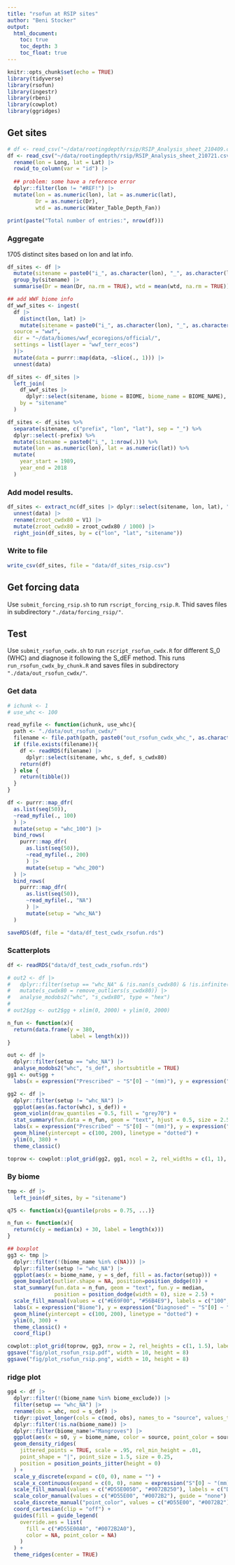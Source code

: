 ```yaml
---
title: "rsofun at RSIP sites"
author: "Beni Stocker"
output:
  html_document:
    toc: true
    toc_depth: 3
    toc_float: true
---
```


```r
knitr::opts_chunk$set(echo = TRUE)
library(tidyverse)
library(rsofun)
library(ingestr)
library(rbeni)
library(cowplot)
library(ggridges)
```

## Get sites

```r
# df <- read_csv("~/data/rootingdepth/rsip/RSIP_Analysis_sheet_210409.csv") |>      # previously done with "data/RSIP_Analysis_sheet.csv"
df <- read_csv("~/data/rootingdepth/rsip/RSIP_Analysis_sheet_210721.csv") |>
  rename(lon = Long, lat = Lat) |> 
  rowid_to_column(var = "id") |> 
  
  ## problem: some have a reference error
  dplyr::filter(lon != "#REF!") |> 
  mutate(lon = as.numeric(lon), lat = as.numeric(lat), 
         Dr = as.numeric(Dr),
         wtd = as.numeric(Water_Table_Depth_Fan))
  
print(paste("Total number of entries:", nrow(df)))
```

### Aggregate

1705 distinct sites based on lon and lat info.
```r
df_sites <- df |> 
  mutate(sitename = paste0("i_", as.character(lon), "_", as.character(lat))) |> 
  group_by(sitename) |> 
  summarise(Dr = mean(Dr, na.rm = TRUE), wtd = mean(wtd, na.rm = TRUE))

## add WWF biome info
df_wwf_sites <- ingest(
  df |> 
    distinct(lon, lat) |> 
    mutate(sitename = paste0("i_", as.character(lon), "_", as.character(lat))),
  source = "wwf",
  dir = "~/data/biomes/wwf_ecoregions/official/",
  settings = list(layer = "wwf_terr_ecos")
  )|> 
  mutate(data = purrr::map(data, ~slice(., 1))) |> 
  unnest(data)

df_sites <- df_sites |> 
  left_join(
    df_wwf_sites |> 
      dplyr::select(sitename, biome = BIOME, biome_name = BIOME_NAME),
    by = "sitename"
  )

df_sites <- df_sites %>% 
  separate(sitename, c("prefix", "lon", "lat"), sep = "_") %>% 
  dplyr::select(-prefix) %>% 
  mutate(sitename = paste0("i_", 1:nrow(.))) %>% 
  mutate(lon = as.numeric(lon), lat = as.numeric(lat)) %>%
  mutate(
    year_start = 1989,
    year_end = 2018
  )
```

### Add model results.
```r
df_sites <- extract_nc(df_sites |> dplyr::select(sitename, lon, lat), "data/zroot_cwd80.nc") |> 
  unnest(data) |> 
  rename(zroot_cwdx80 = V1) |> 
  mutate(zroot_cwdx80 = zroot_cwdx80 / 1000) |> 
  right_join(df_sites, by = c("lon", "lat", "sitename"))
```

<!-- ### Add elevation data -->

<!-- ```{r} -->
<!-- if(grepl('eu-', Sys.info()['nodename'])){ -->
<!--   r <- raster::raster("~/data/etopo/ETOPO1_Bed_g_geotiff.tif") -->
<!-- } -->

<!-- # grab elev data -->
<!-- s <- st_as_sf( -->
<!--   df, -->
<!--   coords = c("lon","lat"), -->
<!--   crs = 4326) -->
<!-- df$elv <- raster::extract(r, s) -->
<!-- df <- df |> -->
<!--   mutate( -->
<!--     elv = ifelse(elv < 0, 0, elv) -->
<!--   ) -->

### Write to file

```r
write_csv(df_sites, file = "data/df_sites_rsip.csv")
```


## Get forcing data

Use `submit_forcing_rsip.sh` to run `rscript_forcing_rsip.R`. Thid saves files in subdirectory `"./data/forcing_rsip/"`.

## Test

Use `submit_rsofun_cwdx.sh` to run `rscript_rsofun_cwdx.R` for different S_0 (WHC) and diagnose it following the S_dEF method. This runs `run_rsofun_cwdx_by_chunk.R` and saves files in subdirectory `"./data/out_rsofun_cwdx/"`. 

### Get data

```r
# ichunk <- 1
# use_whc <- 100

read_myfile <- function(ichunk, use_whc){
  path <- "./data/out_rsofun_cwdx/"
  filename <- file.path(path, paste0("out_rsofun_cwdx_whc_", as.character(use_whc), "_ichunk_", as.character(ichunk), ".rds"))
  if (file.exists(filename)){
    df <- readRDS(filename) |> 
      dplyr::select(sitename, whc, s_def, s_cwdx80)
    return(df)
  } else {
    return(tibble())
  }
}

df <- purrr::map_dfr(
  as.list(seq(50)),
  ~read_myfile(., 100)
  ) |> 
  mutate(setup = "whc_100") |> 
  bind_rows(
    purrr::map_dfr(
      as.list(seq(50)),
      ~read_myfile(., 200)
      ) |> 
      mutate(setup = "whc_200")
  ) |> 
  bind_rows(
    purrr::map_dfr(
      as.list(seq(50)),
      ~read_myfile(., "NA")
      ) |> 
      mutate(setup = "whc_NA")
  )

saveRDS(df, file = "data/df_test_cwdx_rsofun.rds")
```

### Scatterplots

```r
df <- readRDS("data/df_test_cwdx_rsofun.rds")

# out2 <- df |> 
#   dplyr::filter(setup == "whc_NA" & !is.nan(s_cwdx80) & !is.infinite(s_cwdx80) & s_cwdx80 < 1e4) |>
#   mutate(s_cwdx80 = remove_outliers(s_cwdx80)) |> 
#   analyse_modobs2("whc", "s_cwdx80", type = "hex")
# 
# out2$gg <- out2$gg + xlim(0, 2000) + ylim(0, 2000)

n_fun <- function(x){
  return(data.frame(y = 380,
                    label = length(x)))
}

out <- df |> 
  dplyr::filter(setup == "whc_NA") |> 
  analyse_modobs2("whc", "s_def", shortsubtitle = TRUE) 
gg1 <- out$gg +
  labs(x = expression("Prescribed" ~ "S"[0] ~ "(mm)"), y = expression("Diagnosed" ~ "S"[0] ~ "(mm)"))

gg2 <- df |> 
  dplyr::filter(setup != "whc_NA") |> 
  ggplot(aes(as.factor(whc), s_def)) +
  geom_violin(draw_quantiles = 0.5, fill = "grey70") +
  stat_summary(fun.data = n_fun, geom = "text", hjust = 0.5, size = 2.5) +
  labs(x = expression("Prescribed" ~ "S"[0] ~ "(mm)"), y = expression("Diagnosed" ~ "S"[0] ~ "(mm)")) +
  geom_hline(yintercept = c(100, 200), linetype = "dotted") +
  ylim(0, 380) +
  theme_classic()

toprow <- cowplot::plot_grid(gg2, gg1, ncol = 2, rel_widths = c(1, 1), labels = c('a', 'b'))
```

### By biome

```r
tmp <- df |> 
  left_join(df_sites, by = "sitename")

q75 <- function(x){quantile(probs = 0.75, ...)}

n_fun <- function(x){
  return(c(y = median(x) + 30, label = length(x))) 
}

## boxplot
gg3 <- tmp |> 
  dplyr::filter(!(biome_name %in% c(NA))) |>
  dplyr::filter(setup != "whc_NA") |> 
  ggplot(aes(x = biome_name, y = s_def, fill = as.factor(setup))) +
  geom_boxplot(outlier.shape = NA, position=position_dodge(0)) +
  stat_summary(fun.data = n_fun, geom = "text", fun.y = median,
               position = position_dodge(width = 0), size = 2.5) +
  scale_fill_manual(values = c("#E69F00", "#56B4E9"), labels = c("100", "200"), name = "Prescribed" ~ "S"[0] ~ "(mm)") +
  labs(x = expression("Biome"), y = expression("Diagnosed" ~ "S"[0] ~ "(mm)")) +
  geom_hline(yintercept = c(100, 200), linetype = "dotted") +
  ylim(0, 300) +
  theme_classic() +
  coord_flip()

cowplot::plot_grid(toprow, gg3, nrow = 2, rel_heights = c(1, 1.5), labels = c('', 'c'))
ggsave("fig/plot_rsofun_rsip.pdf", width = 10, height = 8)
ggsave("fig/plot_rsofun_rsip.png", width = 10, height = 8)
```


### ridge plot

```r
gg4 <- df |> 
  dplyr::filter(!(biome_name %in% biome_exclude)) |>
  filter(setup == "whc_NA") |> 
  rename(obs = whc, mod = s_def) |> 
  tidyr::pivot_longer(cols = c(mod, obs), names_to = "source", values_to = "s0") |> 
  dplyr::filter(!is.na(biome_name)) |> 
  dplyr::filter(biome_name!="Mangroves") |>   
  ggplot(aes(x = s0, y = biome_name, color = source, point_color = source, fill = source)) +
  geom_density_ridges(
    jittered_points = TRUE, scale = .95, rel_min_height = .01,
    point_shape = "|", point_size = 1.5, size = 0.25,
    position = position_points_jitter(height = 0)
  ) +
  scale_y_discrete(expand = c(0, 0), name = "") +
  scale_x_continuous(expand = c(0, 0), name = expression("S"[0] ~ "(mm)"), limits = c(-100, 300)) +
  scale_fill_manual(values = c("#D55E0050", "#0072B250"), labels = c("Diagnosed", "Prescribed"), name = "") +
  scale_color_manual(values = c("#D55E00", "#0072B2"), guide = "none") +
  scale_discrete_manual("point_color", values = c("#D55E00", "#0072B2"), guide = "none") +
  coord_cartesian(clip = "off") +
  guides(fill = guide_legend(
    override.aes = list(
      fill = c("#D55E00A0", "#0072B2A0"),
      color = NA, point_color = NA)
    )
  ) +
  theme_ridges(center = TRUE)
```


